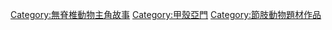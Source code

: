 [[Category:無脊椎動物主角故事|Category:無脊椎動物主角故事]]
[[Category:甲殼亞門|Category:甲殼亞門]]
[[Category:節肢動物題材作品|Category:節肢動物題材作品]]